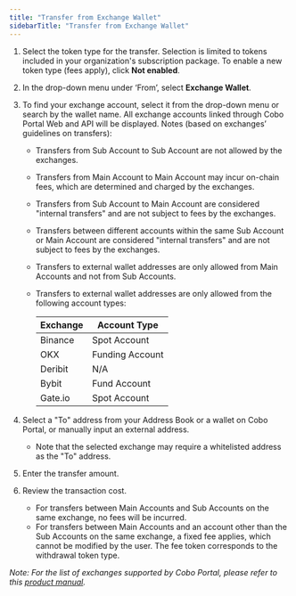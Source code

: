 ```yaml
---
title: "Transfer from Exchange Wallet"
sidebarTitle: "Transfer from Exchange Wallet"
---
```


1. Select the token type for the transfer. Selection is limited to tokens included in your organization's subscription package. To enable a new token type (fees apply), click **Not enabled**.
2. In the drop-down menu under ‘From’, select **Exchange Wallet**.
3. To find your exchange account, select it from the drop-down menu or search by the wallet name. All exchange accounts linked through Cobo Portal Web and API will be displayed.
   Notes (based on exchanges’ guidelines on transfers):
   - Transfers from Sub Account to Sub Account are not allowed by the exchanges.
   - Transfers from Main Account to Main Account may incur on-chain fees, which are determined and charged by the exchanges.
   - Transfers from Sub Account to Main Account are considered "internal transfers" and are not subject to fees by the exchanges.
   - Transfers between different accounts within the same Sub Account or Main Account are considered  "internal transfers" and are not subject to fees by the exchanges.
   - Transfers to external wallet addresses are only allowed from Main Accounts and not from Sub Accounts.
   - Transfers to external wallet addresses are only allowed from the following account types:

      | Exchange | Account Type    |
      | -------- | --------------- |
      | Binance  | Spot Account    |
      | OKX      | Funding Account |
      | Deribit  | N/A             |
      | Bybit    | Fund Account    |
      | Gate.io  | Spot Account    |

4. Select a "To" address from your Address Book or a wallet on Cobo Portal, or manually input an external address.
    - Note that the selected exchange may require a whitelisted address as the "To" address.
5. Enter the transfer amount.
6. Review the transaction cost.
    - For transfers between Main Accounts and Sub Accounts on the same exchange, no fees will be incurred.
    - For transfers between Main Accounts and an account other than the Sub Accounts on the same exchange, a fixed fee applies, which cannot be modified by the user. The fee token corresponds to the withdrawal token type.

_Note: For the list of exchanges supported by Cobo Portal, please refer to this [product manual](https://cobo-6.mintlify.app/cobo-portal/wallets/exchange-wallet/supported-exchanges)._
